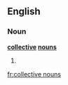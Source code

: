 ==English==

===Noun===
'''[[collective]] [[noun]]s'''

# {{plural of|[[collective noun]]}}

[[fr:collective nouns]]